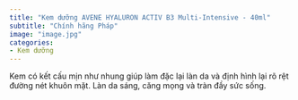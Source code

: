```yaml
---
title: "Kem dưỡng AVENE HYALURON ACTIV B3 Multi-Intensive - 40ml"
subtitle: "Chính hãng Pháp"
image: "image.jpg"
categories:
- Kem dưỡng
---
```


Kem có kết cấu mịn như nhung giúp làm đặc lại làn da và định hình lại rõ rệt đường nét khuôn mặt. Làn da sáng, căng mọng và tràn đầy sức sống.
